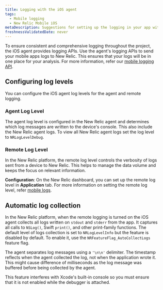 ```yaml
---
title: Logging with the iOS agent
tags:
  - Mobile logging
  - New Relic Mobile iOS
metaDescription: Suggestions for setting up the logging in your app with the New Relic agent
freshnessValidatedDate: never
---
```



To ensure consistent and comprehensive logging throughout the project, the iOS agent provides logging APIs. Use the agent's logging APIs to send your mobile apps logs to New Relic. This ensures that your logs will be in one place for your analysis. For more information, refer our [mobile logging API](/docs/mobile-monitoring/mobile-monitoring-ui/mobile-logs/#ios).


## Configuring log levels

You can configure the iOS agent log levels for the agent and remote logging. 

### Agent Log Level

The agent log level is configured in the New Relic agent and determines which log messages are written to the device's console. This also include the New Relic agent logs. To view all New Relic agent logs set the log level to `NRLogLevelDebug`.


### Remote Log Level

In the New Relic platform, the remote log level controls the verbosity of logs sent from a device to New Relic. This helps to manage the data volume and keeps the focus on relevant information.

**Configuration**: On the New Relic dashboard, you can set up the remote log level in **Application** tab. For more information on setting the remote log level, refer [mobile logs](/docs/mobile-monitoring/mobile-monitoring-ui/mobile-logs).



## Automatic log collection

In the New Relic platform, when the remote logging is turned on the iOS agent collects all logs written on `stdout` and `stderr` from the app.  It captures all calls to `NSLog()`,  Swift `print()`, and other print-family functions. The default level of logs collection is set to `NRLogLevelInfo` but the feature is disabled by default. To enable it, use the `NRFeatureFlag_AutoCollectLogs` feature flag.

The agent separates log messages using a `'\n\n'` delimiter. The timestamp reflects when the agent collected the log, not when the application wrote it. This might cause difference of milliseconds as the log message was buffered before being collected by the agent.

<Callout variant="important">
This feature interferes with Xcode's built-in console so you must ensure that it is not enabled while the debugger is attached.
</Callout>


<InstallFeedback />
